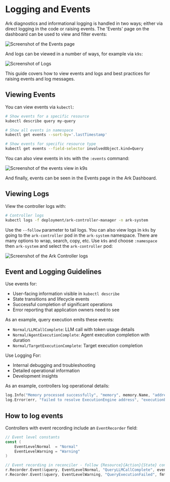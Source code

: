 # Logging and Events

Ark diagnostics and informational logging is handled in two ways; either via direct logging in the code or raising events. The 'Events' page on the dashboard can be used to view and filter events:

![Screenshot of the Events page](./images/events-page.png)

And logs can be viewed in a number of ways, for example via `k9s`:

![Screenshot of Logs](./images/logs-k9s.png)

This guide covers how to view events and logs and best practices for raising events and log messages.

## Viewing Events

You can view events via `kubectl`:

```bash
# Show events for a specific resource
kubectl describe query my-query

# Show all events in namespace
kubectl get events --sort-by='.lastTimestamp'

# Show events for specific resource type
kubectl get events --field-selector involvedObject.kind=Query
```

You can also view events in `k9s` with the `:events` command:

![Screenshot of the events view in k9s](./images/events-k9s.png)

And finally, events can be seen in the Events page in the Ark Dashboard.

## Viewing Logs

View the controller logs with:

```bash
# Controller logs
kubectl logs -f deployment/ark-controller-manager -n ark-system
```

Use the `--follow` parameter to tail logs. You can also view logs in `k9s` by going to the `ark-controller` pod in the `ark-system` namespace. There are many options to wrap, search, copy, etc. Use `k9s` and choose `:namespace` then `ark-system` and select the `ark-controller` pod:

![Screenshot of the Ark Controller logs](./images/logs-k9s.png)

## Event and Logging Guidelines

Use events for:

- User-facing information visible in `kubectl describe`
- State transitions and lifecycle events
- Successful completion of significant operations
- Error reporting that application owners need to see

As an example, query execution emits these events:

- `Normal/LLMCallComplete`: LLM call with token usage details
- `Normal/AgentExecutionComplete`: Agent execution completion with duration
- `Normal/TargetExecutionComplete`: Target execution completion

Use Logging For:

- Internal debugging and troubleshooting
- Detailed operational information
- Development insights

As an example, controllers log operational details:

```go
log.Info("Memory processed successfully", "memory", memory.Name, "address", resolvedAddress)
log.Error(err, "failed to resolve ExecutionEngine address", "executionEngine", executionEngine.Name)
```

## How to log events

Controllers with event recording include an `EventRecorder` field:

```go
// Event level constants
const (
    EventLevelNormal  = "Normal"
    EventLevelWarning = "Warning"
)

// Event recording in reconciler - follow {Resource}{Action}{State} convention
r.Recorder.Event(&query, EventLevelNormal, "QueryLLMCallComplete", eventData)
r.Recorder.Event(&query, EventLevelWarning, "QueryExecutionFailed", fmt.Sprintf("Error: %v", err))
```
